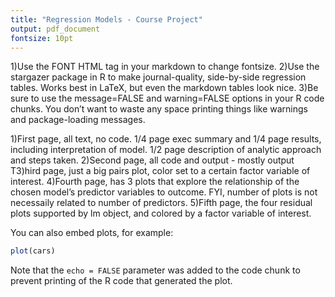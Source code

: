 ```yaml
---
title: "Regression Models - Course Project"
output: pdf_document
fontsize: 10pt
---
```

1)Use the FONT HTML tag in your markdown to change fontsize.
2)Use the stargazer package in R to make journal-quality, side-by-side regression tables. 
Works best in LaTeX, but even the markdown tables look nice.
3)Be sure to use the message=FALSE and warning=FALSE options in your R code chunks. You don't want to waste any space printing things like warnings and package-loading messages.

1)First page,  all text,  no code.  1/4 page exec summary and 1/4 page results, including interpretation of model. 1/2 page description of analytic approach and steps taken. 
2)Second page,  all code and output - mostly output
T3)hird page, just a big pairs plot,  color set to a certain factor variable of interest.
4)Fourth page, has 3 plots that explore the relationship of the chosen model's predictor variables to outcome. FYI,  number of plots is not necessaily related to number of predictors. 
5)Fifth page,  the four residual plots supported by lm object, and colored by a factor variable of interest. 

You can also embed plots, for example:

```r
plot(cars)
```

Note that the `echo = FALSE` parameter was added to the code chunk to prevent printing of the R code that generated the plot.
